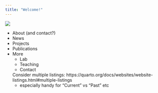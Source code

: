 ```yaml
---
title: "Welcome!"
---
```


::: {.column-margin}
![](assets/images/Hypodiscus aristatus.jpg)
:::

- About (and contact?)
- News
- Projects
- Publications
- More
  - Lab
  - Teaching
  - Contact
  
  Consider multiple listings: https://quarto.org/docs/websites/website-listings.html#multiple-listings
  - especially handy for "Current" vs "Past" etc
